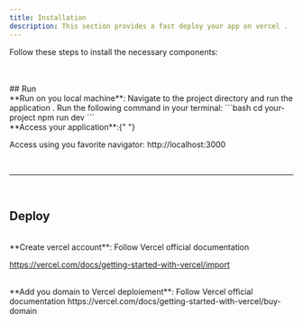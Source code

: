 ```yaml
---
title: Installation
description: This section provides a fast deploy your app on vercel .
---
```


Follow these steps to install the necessary components:

<br />

<br />
## Run

<br />
**Run on you local machine**: Navigate to the project directory and run the application . Run the
following command in your terminal: ```bash cd your-project npm run dev ```

<br />
**Access your application**:{" "}

Access using you favorite navigator: http://localhost:3000

<br />

---

<br />

## Deploy

<br />
**Create vercel account**: Follow Vercel official documentation

https://vercel.com/docs/getting-started-with-vercel/import

<br />
**Add you domain to Vercel deploiement**: Follow Vercel official documentation
https://vercel.com/docs/getting-started-with-vercel/buy-domain
